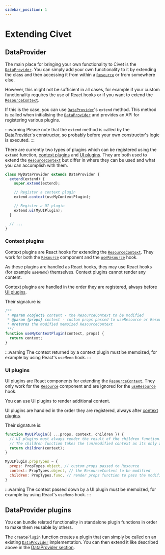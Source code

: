 ```yaml
---
sidebar_position: 1
---
```


# Extending Civet

## DataProvider

The main place for bringing your own functionality to Civet is the [`DataProvider`](../api/core#dataprovider).
You can simply add your own functionality to it by extending the class and then accessing it from within a [`Resource`](../api/core#resource) or from somewhere else.

However, this might not be sufficient in all cases, for example if your custom functionality requires the use of React hooks or if you want to extend the [`ResourceContext`](../api/core#resourcecontext).

If this is the case, you can use [`DataProvider`](../api/core#dataprovider)'s `extend` method.
This method is called when initialising the [`DataProvider`](../api/core#dataprovider) and provides an API for registering various plugins.

:::warning
Please note that the `extend` method is called by the [DataProvider](../api/core#dataprovider)'s constructor, so probably before your own constructor's logic is executed.
:::

There are currently two types of plugins which can be registered using the `extend` function, [context plugins](#context-plugins) and [UI plugins](#ui-plugins).
They are both used to extend the [`ResourceContext`](../api/core#resourcecontext) but differ in where they can be used and what you can accomplish with them.

```js
class MyDataProvider extends DataProvider {
  extend(extend) {
    super.extend(extend);

    // Register a context plugin
    extend.context(useMyContextPlugin);

    // Register a UI plugin
    extend.ui(MyUIPlugin);
  }

  // ...
}
```

### Context plugins

Context plugins are React hooks for extending the [`ResourceContext`](../api/core#resourcecontext).
They work for both the [`Resource`](../api/core#resource) component and the [`useResource`](../api/core#useresource) hook.

As these plugins are handled as React hooks, they may use React hooks (for example `useMemo`) themselves.
Context plugins cannot render any content.

Context plugins are handled in the order they are registered, always before [UI plugins](#ui-plugins).

Their signature is:

```js
/**
 * @param {object} context - the ResourceContext to be modified
 * @param {props} context - custom props passed to useResource or Resource
 * @returns the modified memoized ResourceContext
 **/
function useMyContextPlugin(context, props) {
  return context;
}
```

:::warning
The context returned by a context plugin must be memoized, for example by using React's `useMemo` hook.
:::

### UI plugins

UI plugins are React components for extending the [`ResourceContext`](../api/core#resourcecontext).
They only work for the [`Resource`](../api/core#resource) component and are ignored for the [`useResource`](../api/core#useresource) hook.

You can use UI plugins to render additional content.

UI plugins are handled in the order they are registered, always after [context plugins](#context-plugins).

Their signature is:

```js
function MyUIPlugin({ ...props, context, children }) {
  // UI plugins must always render the result of the children function.
  // The children function takes the (un)modified context as its only argument.
  return children(context);
}

MyUIPlugin.propTypes = {
  props: PropTypes.object, // custom props passed to Resource
  context: PropTypes.object, // the ResourceContext to be modified
  children: PropTypes.func, // render props function to pass the modified memoized context down
}
```

:::warning
The context passed down by a UI plugin must be memoized, for example by using React's `useMemo` hook.
:::

## DataProvider plugins

You can bundle related functionality in standalone plugin functions in order to make them reusable by others.

The [`createPlugin`](../api/core#createplugin) function creates a plugin that can simply be called on an existing [`DataProvider`](../api/core#dataprovider) implementation.
You can then extend it like described above in the [DataProvider section](#dataprovider).

